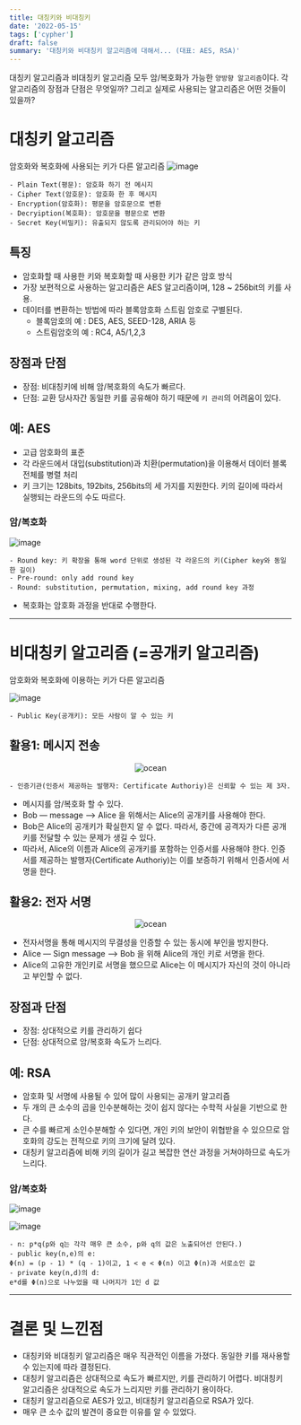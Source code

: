 ```yaml
---
title: 대칭키와 비대칭키
date: '2022-05-15'
tags: ['cypher']
draft: false
summary: '대칭키와 비대칭키 알고리즘에 대해서... (대표: AES, RSA)'
---
```


대칭키 알고리즘과 비대칭키 알고리즘 모두 암/복호화가 가능한 `양방향 알고리즘`이다.
각 알고리즘의 장점과 단점은 무엇일까? 그리고 실제로 사용되는 알고리즘은 어떤 것들이 있을까? 

# 대칭키 알고리즘

암호화와 복호화에 사용되는 키가 다른 알고리즘
![image](/static/images/post/20220515/1/symmenc.png)

```name:Description
- Plain Text(평문): 암호화 하기 전 메시지 
- Cipher Text(암호문): 암호화 한 후 메시지 
- Encryption(암호화): 평문을 암호문으로 변환 
- Decryiption(복호화): 암호문을 평문으로 변환 
- Secret Key(비밀키): 유출되지 않도록 관리되어야 하는 키
```

## 특징

- 암호화할 때 사용한 키와 복호화할 때 사용한 키가 같은 암호 방식
- 가장 보편적으로 사용하는 알고리즘은 AES 알고리즘이며, 128 ~ 256bit의 키를 사용.
- 데이터를 변환하는 방법에 따라 블록암호화 스트림 암호로 구별된다.
    - 블록암호의 예 : DES, AES, SEED-128, ARIA 등
    - 스트림암호의 예 : RC4, A5/1,2,3

## 장점과 단점

- 장점: 비대칭키에 비해 암/복호화의 속도가 빠르다.
- 단점: 교환 당사자간 동일한 키를 공유해야 하기 때문에 `키 관리`의 어려움이 있다.

## 예: AES

- 고급 암호화의 표준
- 각 라운드에서 대입(substitution)과 치환(permutation)을 이용해서 데이터 블록 전체를 병렬 처리
- 키 크기는 128bits, 192bits, 256bits의 세 가지를 지원한다. 키의 길이에 따라서 실행되는 라운드의 수도 따르다.

### 암/복호화

![image](/static/images/post/20220515/1/aes.png)

```name:Description
- Round key: 키 확장을 통해 word 단위로 생성된 각 라운드의 키(Cipher key와 동일한 길이)
- Pre-round: only add round key
- Round: substitution, permutation, mixing, add round key 과정
```
- 복호화는 암호화 과정을 반대로 수행한다. 

---

# 비대칭키 알고리즘 (=공개키 알고리즘)

암호화와 복호화에 이용하는 키가 다른 알고리즘

![image](/static/images/post/20220515/1/publickeyalgo.png)

```name:Description
- Public Key(공개키): 모든 사람이 알 수 있는 키
```

## 활용1: 메시지 전송
<p align="center">
    <Image alt="ocean" src="/static/images/post/20220515/1/example1.png" width={500} height={500} />
</p>

```name:Description
- 인증기관(인증서 제공하는 발행자: Certificate Authoriy)은 신뢰할 수 있는 제 3자.
```
- 메시지를 암/복호화 할 수 있다.
- Bob — message —> Alice 을 위해서는 Alice의 공개키를 사용해야 한다.
- Bob은 Alice의 공개키가 확실한지 알 수 없다. 따라서, 중간에 공격자가 다른 공개키를 전달할 수 있는 문제가 생길 수 있다.
- 따라서, Alice의 이름과 Alice의 공개키를 포함하는 인증서를 사용해야 한다. 인증서를 제공하는 발행자(Certificate Authoriy)는 이를 보증하기 위해서 인증서에 서명을 한다.


## 활용2: 전자 서명

<p align="center">
    <Image alt="ocean" src="/static/images/post/20220515/1/pki-example2.png" width={500} height={500} />
</p>

- 전자서명을 통해 메시지의 무결성을 인증할 수 있는 동시에 부인을 방지한다.
- Alice — Sign message —> Bob 을 위해 Alice의 개인 키로 서명을 한다.
- Alice의 고유한 개인키로 서명을 했으므로 Alice는 이 메시지가 자신의 것이 아니라고 부인할 수 없다.

## 장점과 단점

- 장점: 상대적으로 키를 관리하기 쉽다
- 단점: 상대적으로 암/복호화 속도가 느리다.

## 예: RSA

- 암호화 및 서명에 사용될 수 있어 많이 사용되는 공개키 알고리즘
- 두 개의 큰 소수의 곱을 인수분해하는 것이 쉽지 않다는 수학적 사실을 기반으로 한다.
- 큰 수를 빠르게 소인수분해할 수 있다면, 개인 키의 보안이 위협받을 수 있으므로 암호화의 강도는 전적으로 키의 크기에 달려 있다.
- 대칭키 알고리즘에 비해 키의 길이가 길고 복잡한 연산 과정을 거쳐야하므로 속도가 느리다.

### 암/복호화
    
![image](/static/images/post/20220515/1/rsa1.png)

![image](/static/images/post/20220515/1/rsa2.png)

```name:Description
- n: p*q(p와 q는 각각 매우 큰 소수, p와 q의 값은 노출되어선 안된다.)
- public key(n,e)의 e: 
Φ(n) = (p - 1) * (q - 1)이고, 1 < e < Φ(n) 이고 Φ(n)과 서로소인 값
- private key(n,d)의 d:
e*d를 Φ(n)으로 나누었을 때 나머지가 1인 d 값
```

---

# 결론 및 느낀점

- 대칭키와 비대칭키 알고리즘은 매우 직관적인 이름을 가졌다. 동일한 키를 재사용할 수 있는지에 따라 결정된다.
- 대칭키 알고리즘은 상대적으로 속도가 빠르지만, 키를 관리하기 어렵다. 비대칭키 알고리즘은 상대적으로 속도가 느리지만 키를 관리하기 용이하다.
- 대칭키 알고리즘으로 AES가 있고, 비대칭키 알고리즘으로 RSA가 있다.
- 매우 큰 소수 값의 발견이 중요한 이유를 알 수 있었다.
